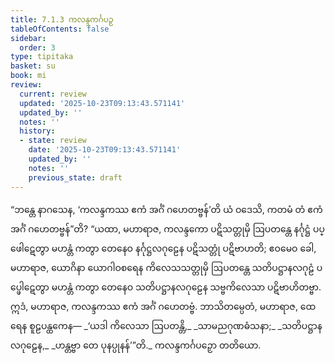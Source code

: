 ```yaml
---
title: 7.1.3 ကလန္ဒကင်္ဂပဉှ
tableOfContents: false
sidebar:
  order: 3
type: tipitaka
basket: su
book: mi
review:
  current: review
  updated: '2025-10-23T09:13:43.571141'
  updated_by: ''
  notes: ''
  history:
  - state: review
    date: '2025-10-23T09:13:43.571141'
    updated_by: ''
    notes: ''
    previous_state: draft
---
```



<ReviewStatus review={frontmatter.review} showDetails={true} />

<HypothesisAnnotation frontmatter={frontmatter} />

<DynamicBreadcrumb />

<Division number="227" book="mi" e="ch" v="28">

<Paragraph number="1670" book="mi">
“ဘန္တေ နာဂသေန, ‘ကလန္ဒကဿ ဧကံ အင်္ဂံ ဂဟေတဗ္ဗန်’တိ ယံ ဝဒေသိ, ကတမံ တံ ဧကံ အင်္ဂံ ဂဟေတဗ္ဗန်”တိ? “ယထာ, မဟာရာဇ, ကလန္ဒကော ပဋိသတ္တုမှိ ဩပတန္တေ နင်္ဂုဋ္ဌံ ပပ္ဖေါဋေတွာ မဟန္တံ ကတွာ တေနေဝ နင်္ဂုဋ္ဌလဂုဠေန ပဋိသတ္တုံ ပဋိဗာဟတိ; ဧဝမေဝ ခေါ, မဟာရာဇ, ယောဂိနာ ယောဂါဝစရေန ကိလေသသတ္တုမှိ ဩပတန္တေ သတိပဋ္ဌာနလဂုဠံ ပပ္ဖေါဋေတွာ မဟန္တံ ကတွာ တေနေဝ သတိပဋ္ဌာနလဂုဠေန သဗ္ဗကိလေသာ ပဋိဗာဟိတဗ္ဗာ. ဣဒံ, မဟာရာဇ, ကလန္ဒကဿ ဧကံ အင်္ဂံ ဂဟေတဗ္ဗံ. ဘာသိတမ္ပေတံ, မဟာရာဇ, ထေရေန စူဠပန္ထကေန—
</Paragraph>

<Paragraph number="1671" type="verses" book="mi">
_‘ယဒါ ကိလေသာ ဩပတန္တိ,_  
_သာမညဂုဏဓံသနာ;_  
_သတိပဋ္ဌာနလဂုဠေန,_  
_ဟန္တဗ္ဗာ တေ ပုနပ္ပုနန်’”တိ._  


</Paragraph>
</Division>

<Paragraph number="1672" type="center" book="mi">
ကလန္ဒကင်္ဂပဉှော တတိယော.
</Paragraph>